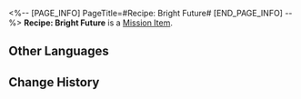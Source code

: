 <%-- [PAGE_INFO]
PageTitle=#Recipe: Bright Future#
[END_PAGE_INFO] --%>
{{Item Infobox
|id          = 150012
|image       = Item Recipe- Bright Future.png
|type        = Mission Item
|invCategory = Missions
|rarity      = 3
|effect      = 
|description = "One day, we will have a real house." With a cup of coffee in her hand, your wife says. "It will have a yard where we can grow flowers, a hall where we can dance, a transparent attic where we can gaze at the stars &mdash; and ideally, a small dog to cuddle and fall asleep with. That would truly be the truly blissful life."<br />You smile in silence and propose a toast. The warm vapor swirls and ascends, gently caressing the ceiling before dissipating.
}}
{{Description|''"A bright future exists only in dreams."''}}
'''Recipe: Bright Future''' is a [[Mission Item]].

==Other Languages==
{{Other Languages
|en   = Recipe: Bright Future
|zhs  = 调饮材料：展望美好未来
|zht  = 調飲材料：展望美好未來
|ja   = カクテルの材料：美しい未来への展望
|ko   = 음료 재료: 아름다운 미래를 바라보며
|es   = Receta: Esperanza de un futuro mejor
|fr   = Recette&nbsp;: Avenir radieux
|ru   = Рецепт: Взгляд в светлое будущее
|th   = ส่วนผสมเครื่องดื่ม: Bright Future
|vi   = Nguyên Liệu Pha Chế: Hướng Về Tương Lai Tươi Đẹp
|de   = Rezept: Einer besseren Zukunft entgegen
|id   = Bahan Racikan: Bright Future
|pt   = Receita: Futuro Promissor
}}

==Change History==
{{Change History|2.1}}
